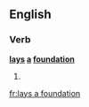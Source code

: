 ==English==

===Verb===
'''[[lay]]s [[a]] [[foundation]]'''
# {{third-person singular of|lay a foundation}}

[[fr:lays a foundation]]